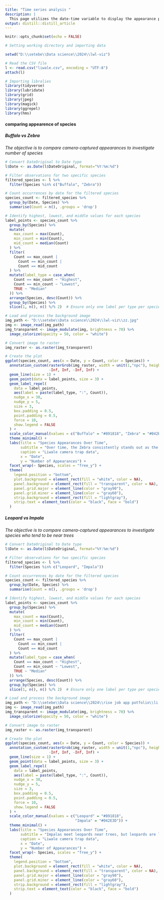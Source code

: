 ```yaml
---
title: "Time series analysis "
description: |
  This page utilizes the date-time variable to display the appearance patterns of animals through line plots, enabling comparisons of the distribution of wild animals captured by camera traps.
output: distill::distill_article
---
```


```r
knitr::opts_chunk$set(echo = FALSE)
```



```r
# Setting working directory and importing data 

setwd("D:\\setebe\\Data science\\2024\\lwl-viz")

# Read the CSV file
l <- read.csv("liwale.csv", encoding = "UTF-8")
attach(l)
```



```r

# Importing libralies 
library(tidyverse)
library(lubridate)
library(grid)
library(jpeg)
library(magick)
library(ggrepel)
library(hms)
```



#### comparing appearence of species 

#####  Buffalo vs Zebra 
*The objective is to compare camera-captured appearances to investigate number of species*
```r

# Convert DateOriginal to Date type
l$Date <- as.Date(l$DateOriginal, format="%Y:%m:%d")

# Filter observations for two specific species
filtered_species <- l %>%
  filter(Species %in% c("Buffalo", "Zebra"))

# Count occurrences by date for the filtered species
species_count <- filtered_species %>%
  group_by(Date, Species) %>%
  summarise(Count = n(), .groups = 'drop')

# Identify highest, lowest, and middle values for each species
label_points <- species_count %>%
  group_by(Species) %>%
  mutate(
    max_count = max(Count),
    min_count = min(Count),
    mid_count = median(Count)
  ) %>%
  filter(
    Count == max_count | 
      Count == min_count | 
      Count == mid_count
  ) %>%
  mutate(label_type = case_when(
    Count == max_count ~ "Highest",
    Count == min_count ~ "Lowest",
    TRUE ~ "Median"
  )) %>%
  arrange(Species, desc(Count)) %>%
  group_by(Species) %>%
  slice(1, n(), n() %/% 2)  # Ensure only one label per type per species

# Load and process the background image
img_path <- "D:\\setebe\\Data science\\2024\\lwl-viz\\zz.jpg"
img <- image_read(img_path)
img_transparent <- image_modulate(img, brightness = 70) %>%
  image_colorize(opacity = 50, color = "white")

# Convert image to raster
img_raster <- as.raster(img_transparent)

# Create the plot
ggplot(species_count, aes(x = Date, y = Count, color = Species)) +
  annotation_custom(rasterGrob(img_raster, width = unit(1,"npc"), height = unit(1,"npc")), 
                    -Inf, Inf, -Inf, Inf) +
  geom_line(size = 1) +
  geom_point(data = label_points, size = 3) +
  geom_label_repel(
    data = label_points,
    aes(label = paste(label_type, ":", Count)),
    nudge_x = 30,
    nudge_y = 5,
    size = 3,
    box.padding = 0.5,
    point.padding = 0.5,
    force = 10,
    show.legend = FALSE
  ) +
  scale_color_manual(values = c("Buffalo" = "#891818", "Zebra" = "#042E3D")) +
  theme_minimal() +
  labs(title = "Species Appearances Over Time",
       subtitle = "Over time, the Zebra consistently stands out as the most frequently captured species", 
       caption = "Liwale camera trap data",
       x = "Date",
       y = "Number of Appearances") +
  facet_wrap(~ Species, scales = "free_y") +
  theme(
    legend.position = "bottom",
    plot.background = element_rect(fill = "white", color = NA),
    panel.background = element_rect(fill = "transparent", color = NA),
    panel.grid.major = element_line(color = "gray90"),
    panel.grid.minor = element_line(color = "gray60"),
    strip.background = element_rect(fill = "lightgray"),
    strip.text = element_text(color = "black", face = "bold")
  )


```



##### Leopard vs Impala 
*The objective is to compare camera-captured appearances to investigate species who tend to be near trees*
```r

# Convert DateOriginal to Date type
l$Date <- as.Date(l$DateOriginal, format="%Y:%m:%d")

# Filter observations for two specific species
filtered_species <- l %>%
  filter(Species %in% c("Leopard", "Impala"))

# Count occurrences by date for the filtered species
species_count <- filtered_species %>%
  group_by(Date, Species) %>%
  summarise(Count = n(), .groups = 'drop')

# Identify highest, lowest, and middle values for each species
label_points <- species_count %>%
  group_by(Species) %>%
  mutate(
    max_count = max(Count),
    min_count = min(Count),
    mid_count = median(Count)
  ) %>%
  filter(
    Count == max_count | 
      Count == min_count | 
      Count == mid_count
  ) %>%
  mutate(label_type = case_when(
    Count == max_count ~ "Highest",
    Count == min_count ~ "Lowest",
    TRUE ~ "Median"
  )) %>%
  arrange(Species, desc(Count)) %>%
  group_by(Species) %>%
  slice(1, n(), n() %/% 2)  # Ensure only one label per type per species

# Load and process the background image
img_path <- "D:\\setebe\\Data science\\2024\\rise job app potfolio\\li.jpg"
img <- image_read(img_path)
img_transparent <- image_modulate(img, brightness = 70) %>%
  image_colorize(opacity = 50, color = "white")

# Convert image to raster
img_raster <- as.raster(img_transparent)

# Create the plot
ggplot(species_count, aes(x = Date, y = Count, color = Species)) +
  annotation_custom(rasterGrob(img_raster, width = unit(1,"npc"), height = unit(1,"npc")), 
                    -Inf, Inf, -Inf, Inf) +
  geom_line(size = 1) +
  geom_point(data = label_points, size = 3) +
  geom_label_repel(
    data = label_points,
    aes(label = paste(label_type, ":", Count)),
    nudge_x = 30,
    nudge_y = 5,
    size = 3,
    box.padding = 0.5,
    point.padding = 0.5,
    force = 10,
    show.legend = FALSE
  ) +
  scale_color_manual(values = c("Leopard" = "#891818", 
                                "Impala" = "#042E3D")) +
  theme_minimal() +
  labs(title = "Species Appearances Over Time",
       subtitle = "Impalas meet leopards near trees, but leopards are less frequently captured in visuals.", 
       caption = "Liwale camera trap data",
       x = "Date",
       y = "Number of Appearances") +
  facet_wrap(~ Species, scales = "free_y") +
  theme(
    legend.position = "bottom",
    plot.background = element_rect(fill = "white", color = NA),
    panel.background = element_rect(fill = "transparent", color = NA),
    panel.grid.major = element_line(color = "gray90"),
    panel.grid.minor = element_line(color = "gray60"),
    strip.background = element_rect(fill = "lightgray"),
    strip.text = element_text(color = "black", face = "bold")
  )


```

